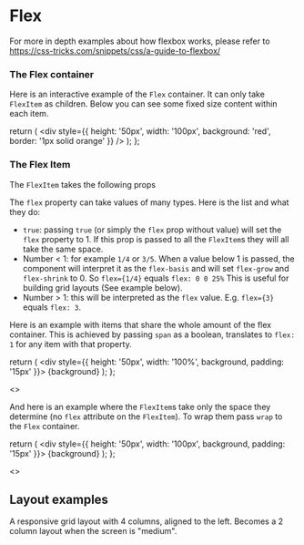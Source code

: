 

# Flex

For more in depth examples about how flexbox works, please refer to https://css-tricks.com/snippets/css/a-guide-to-flexbox/

### The Flex container
Here is an interactive example of the `Flex` container. It can only take `FlexItem` as children. Below you can see some fixed size content within each item.

  return (
    <div style={{ height: '50px', width: '100px', background: 'red', border: '1px solid orange' }} />
  );
};


<Playground component={Flex}>
  <div style={{ border: '2px solid black' }}>
    <Flex>
      <FlexItem>
        <Component />
      </FlexItem>
      <FlexItem>
        <Component />
      </FlexItem>
      <FlexItem>
        <Component />
      </FlexItem>
    </Flex>
  </div>
</Playground>

### The Flex Item

The `FlexItem` takes the following props
<PropsTable component={FlexItem} />

The `flex` property can take values of many types. Here is the list and what they do:
- `true`: passing `true` (or simply the `flex` prop without value) will set the `flex` property to 1. If this prop is passed to all the `FlexItem`s they will all take the same space.
- Number < 1: for example `1/4` or `3/5`. When a value below 1 is passed, the component will interpret it as the `flex-basis` and will set `flex-grow` and `flex-shrink` to 0. So `flex={1/4}` equals `flex: 0 0 25%` This is useful for building grid layouts (See example below).
- Number > 1: this will be interpreted as the `flex` value. E.g. `flex={3}` equals `flex: 3`.

Here is an example with items that share the whole amount of the flex container. This is achieved by passing `span` as a boolean, translates to `flex: 1` for any item with that property.

  return (
    <div style={{ height: '50px', width: '100%', background, padding: '15px' }}>
      {background}
    </div>
  );
};

<Playground>
  <>
    <Flex>
      <FlexItem flex>
        <FullWidthItem background="red" />
      </FlexItem>
      <FlexItem flex>
        <FullWidthItem background="green" />
      </FlexItem>
      <FlexItem flex>
        <FullWidthItem background="yellow" />
      </FlexItem>
    </Flex>
    <Flex>
      <FlexItem flex>
        <FullWidthItem background="blue" />
      </FlexItem>
      <FlexItem flex>
        <FullWidthItem background="pink" />
      </FlexItem>
    </Flex>
  </>
</Playground>


And here is an example where the `FlexItem`s take only the space they determine (no `flex` attribute on the `FlexItem`). To wrap them pass `wrap` to the `Flex` container.

  return (
    <div style={{ height: '50px', width: '100px', background, padding: '15px' }}>
      {background}
    </div>
  );
};

<Playground>
  <>
    <div style={{ border: '2px solid black' }}>
      <Flex justify={FlexJustify.START} wrap>
        <FlexItem>
          <Item background="red" />
        </FlexItem>
        <FlexItem>
          <Item background="green" />
        </FlexItem>
        <FlexItem>
          <Item background="yellow" />
        </FlexItem>
        <FlexItem>
          <Item background="pink" />
        </FlexItem>
        <FlexItem>
          <Item background="blue" />
        </FlexItem>
      </Flex>
    </div>
    <div style={{ border: '2px solid black', marginTop: '20px', width: '240px' }}>
      <Flex justify={FlexJustify.START} wrap>
        <FlexItem>
          <Item background="red" />
        </FlexItem>
        <FlexItem>
          <Item background="green" />
        </FlexItem>
        <FlexItem>
          <Item background="yellow" />
        </FlexItem>
        <FlexItem>
          <Item background="pink" />
        </FlexItem>
        <FlexItem>
          <Item background="blue" />
        </FlexItem>
      </Flex>
    </div>
  </>
</Playground>


## Layout examples
A responsive grid layout with 4 columns, aligned to the left. Becomes a 2 column layout when the screen is "medium".

<Playground>
  <div style={{ border: '2px solid black' }}>
    <Flex justify={FlexJustify.START} wrap>
      <FlexItem flex={1/4}>
        <FullWidthItem background="red" />
      </FlexItem>
      <FlexItem flex={1/4}>
        <FullWidthItem background="green" />
      </FlexItem>
      <FlexItem flex={1/4}>
        <FullWidthItem background="yellow" />
      </FlexItem>
      <FlexItem flex={1/4}>
        <FullWidthItem background="pink" />
      </FlexItem>
      <FlexItem flex={1/4}>
        <FullWidthItem background="blue" />
      </FlexItem>
    </Flex>
  </div>
</Playground>
